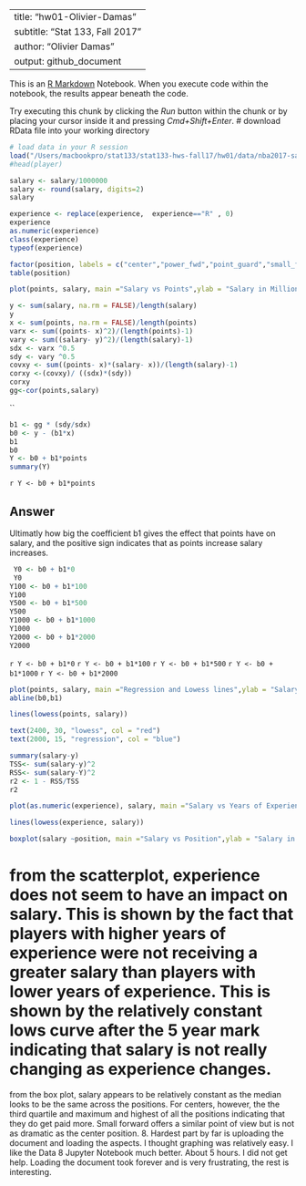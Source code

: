 
---
title: "hw01-Olivier-Damas"
subtitle: "Stat 133, Fall 2017"
author: "Olivier Damas"
output: github_document
---

This is an [R Markdown](http://rmarkdown.rstudio.com) Notebook. When you execute code within the notebook, the results appear beneath the code. 

Try executing this chunk by clicking the *Run* button within the chunk or by placing your cursor inside it and pressing *Cmd+Shift+Enter*. 
# download RData file into your working directory
```r
# load data in your R session
load("/Users/macbookpro/stat133/stat133-hws-fall17/hw01/data/nba2017-salary-points.RData")
#head(player)
```



```r
salary <- salary/1000000
salary <- round(salary, digits=2)
salary
```

```r
experience <- replace(experience,  experience=="R" , 0)
experience 
as.numeric(experience)
class(experience)
typeof(experience)
```

```r
factor(position, labels = c("center","power_fwd","point_guard","small_fwd","shoot_guard"))
table(position)
```

```r
plot(points, salary, main ="Salary vs Points",ylab = "Salary in Millions",xlab ="Points")
``` 

```r
y <- sum(salary, na.rm = FALSE)/length(salary)
y
x <- sum(points, na.rm = FALSE)/length(points)
varx <- sum((points- x)^2)/(length(points)-1)
vary <- sum((salary- y)^2)/(length(salary)-1)
sdx <- varx ^0.5
sdy <- vary ^0.5
covxy <- sum((points- x)*(salary- x))/(length(salary)-1)
corxy <-(covxy)/ ((sdx)*(sdy))
corxy
gg<-cor(points,salary)
``` 


``

```r
b1 <- gg * (sdy/sdx)
b0 <- y - (b1*x)
b1
b0
Y <- b0 + b1*points
summary(Y)

``` 

`r Y <- b0 + b1*points` 


## Answer
Ultimatly how big the coefficient b1 gives the effect that points have on salary, and the positive sign indicates that as points increase salary increases. 






```r
 Y0 <- b0 + b1*0 
 Y0
Y100 <- b0 + b1*100 
Y100
Y500 <- b0 + b1*500
Y500
Y1000 <- b0 + b1*1000
Y1000 
Y2000 <- b0 + b1*2000 
Y2000
``` 
`r Y <- b0 + b1*0` 
`r Y <- b0 + b1*100` 
`r Y <- b0 + b1*500` 
`r Y <- b0 + b1*1000` 
`r Y <- b0 + b1*2000` 

```r
plot(points, salary, main ="Regression and Lowess lines",ylab = "Salary in Millions",xlab ="Points")
abline(b0,b1)

lines(lowess(points, salary))

text(2400, 30, "lowess", col = "red") 
text(2000, 15, "regression", col = "blue") 

``` 

```r
summary(salary-y)
TSS<- sum(salary-y)^2
RSS<- sum(salary-Y)^2
r2 <- 1 - RSS/TSS
r2
``` 



```r

plot(as.numeric(experience), salary, main ="Salary vs Years of Experience",ylab = "Salary in Millions",xlab ="Years of Experience")

lines(lowess(experience, salary))

``` 







```r
boxplot(salary ~position, main ="Salary vs Position",ylab = "Salary in Millions",xlab ="Position")
```

# from the scatterplot, experience does not seem to have an impact on salary. This is shown by the fact that players with higher years of experience were not receiving a greater salary than players with lower years of experience. This is shown by the relatively constant lows curve after the 5 year mark indicating that salary is not really changing as experience changes.
from the box plot, salary appears to be relatively constant as the median looks to be the same across the positions. For centers, however, the the third quartile and maximum and highest of all the positions indicating that they do get paid more.
Small forward offers a similar point of view but is not as dramatic as the center position.
8. Hardest part by far is uploading the document and loading the aspects. I thought graphing was relatively easy. I like the Data 8 Jupyter Notebook much better. About 5 hours. I did not get help. Loading the document took forever and is very frustrating, the rest is interesting. 
